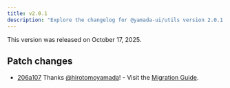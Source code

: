 ```yaml
---
title: v2.0.1
description: "Explore the changelog for @yamada-ui/utils version 2.0.1. Learn about the features, bug fixes, and improvements."
---
```


This version was released on October 17, 2025.

## Patch changes

- [206a107](https://github.com/yamada-ui/yamada-ui/commit/206a1076dae41d537ca305c71b9ca337a1394696) Thanks [@hirotomoyamada](https://github.com/hirotomoyamada)! - Visit the [Migration Guide](https://yamada-ui.com/docs/get-started/migration).

